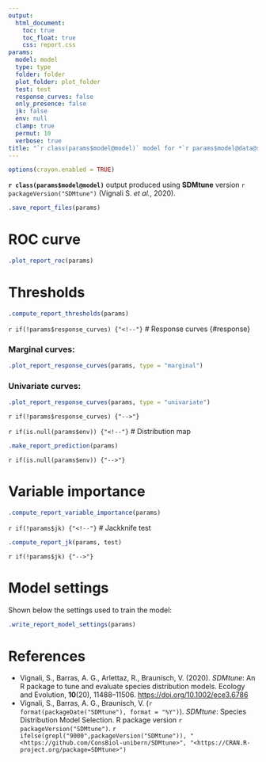 ---
output:
  html_document:
    toc: true
    toc_float: true
    css: report.css
params:
  model: model
  type: type
  folder: folder
  plot_folder: plot_folder
  test: test
  response_curves: false
  only_presence: false
  jk: false
  env: null
  clamp: true
  permut: 10
  verbose: true
title: "`r class(params$model@model)` model for *`r params$model@data@species`*"
---

```{r setup, echo=F, message=FALSE}
options(crayon.enabled = TRUE)
```

**`r class(params$model@model)`** output produced using **SDMtune** version `r packageVersion("SDMtune")` (Vignali S. *et al.*, 2020).

```{r save files, echo=FALSE, message=FALSE}
.save_report_files(params)
```

# ROC curve

```{r plot ROC, echo=FALSE, message=FALSE}
.plot_report_roc(params)
```

# Thresholds

```{r thresholds, echo=FALSE, message=FALSE}
.compute_report_thresholds(params)
```

`r if(!params$response_curves) {"<!--"}`
# Response curves {#response}

### Marginal curves:

```{r marginal response, message=FALSE, echo=FALSE, warning=FALSE, eval=params$response_curves}
.plot_report_response_curves(params, type = "marginal")
```

### Univariate curves:

```{r univariate response, message=FALSE, echo=FALSE, warning=FALSE, eval=params$response_curves}
.plot_report_response_curves(params, type = "univariate")
```

`r if(!params$response_curves) {"-->"}`

`r if(is.null(params$env)) {"<!--"}`
# Distribution map

```{r prediction, echo=FALSE, message=FALSE, eval=!is.null(env)}
.make_report_prediction(params)
```

`r if(is.null(params$env)) {"-->"}`

# Variable importance

```{r variable importance, echo=FALSE, message=FALSE}
.compute_report_variable_importance(params)
```

`r if(!params$jk) {"<!--"}`
# Jackknife test

```{r, echo=FALSE, message=FALSE, eval=params$jk}
.compute_report_jk(params, test)
```

`r if(!params$jk) {"-->"}`

# Model settings

Shown below the settings used to train the model:

```{r model settings, echo=FALSE, message=FALSE, results='asis'}
.write_report_model_settings(params)
```

# References

- Vignali, S., Barras, A. G., Arlettaz, R., Braunisch, V. (2020). *SDMtune*: An R package to tune and evaluate species distribution models. Ecology and Evolution, **10**(20), 11488–11506. <https://doi.org/10.1002/ece3.6786>
- Vignali, S., Barras, A. G., Braunisch, V. (`r format(packageDate("SDMtune"), format = "%Y")`). *SDMtune*: Species Distribution Model Selection. R package version `r packageVersion("SDMtune")`. `r ifelse(grepl("9000",packageVersion("SDMtune")), "<https://github.com/ConsBiol-unibern/SDMtune>", "<https://CRAN.R-project.org/package=SDMtune>")`
